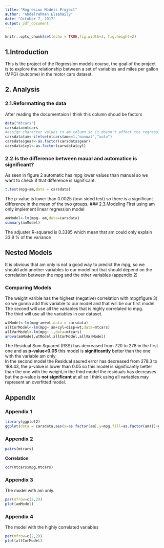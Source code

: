 ```yaml
---
title: "Regresion Models Project"
author: "Abdelrahman Elsehaily"
date: "October 7, 2017"
output: pdf_document
---
```

```r
knitr::opts_chunk$set(echo = TRUE,fig.width=3, fig.height=2) 
```
## 1.Introduction
This is the project of the Regression models course, the goal of the project is to explore the relationship between a set of variables and miles per gallon (MPG) (outcome) in the motor cars dataset. 

## 2. Analysis
### 2.1.Reformatting the data
After reading the documentaion I think this column shoud be factors
```r
data("mtcars")
carsdata=mtcars
#assign character values to am column so it doesn't affect the regression models and be more readable
carsdata$am<-ifelse(mtcars$am==1,"manual","auto")
carsdata$gear<-as.factor(carsdata$gear)
carsdata$cyl<-as.factor(carsdata$cyl)
```
### 2.2.Is the difference between maual and automatice is significant?
As seen in figure 2 automatic has  mpg lower values than manual so we want to check if that difference is significant.  
```r
t.test(mpg~am,data = carsdata)
```
The p-value is lower than 0.0025 (tow-sided test) so there is a significant difference in the mean of the two groups.
### 2.3.Modeling
First using am only implement linear regression model
```r
amModel<-lm(mpg~ am,data=carsdata)
summary(amModel)
```
The adjuster R-squared is 0.3385 which mean that am could only explain 33.8 % of the variance

## Nested Models
It is obvious that am only is not a good way to predict the mpg, so we should add another variables to our model but that should depend on the correlation between the mpg and the other variables (appendix 2)

### Comparing Models  
The weight varible has the highest (negative) correlation with mpg(figure 3) so we gonna add this variable to our model and that will be our first model.  
The second will use all the variables that is highly correlated to mpg.  
The third will use all the variables in our dataset.  
```r
wtModel<-lm(mpg~am+wt,data = carsdata)
allCorModel<-lm(mpg~ am+cyl+disp+wt,data=mtcars)
allVarModel<-lm(mpg~ .,data=mtcars)
anova(amModel,wtModel,allCorModel,allVarModel)
```
The Residual Sum Squared (RSS) has decreased from 720 to 278  in the first one and as **p-value<0.05** this model is **significantly** better than the one with the variable am only.  
In the second model the Residual saured error has decreased from 278.3 to 188.43, the p-value is lower than 0.05 so this model is significantly better than the one with the weight,in the third model the residuals has decreases but the p-value is **not significant** at all so I think using all variables may represent an overfitted model.


## Appendix

### Appendix 1
```r
library(ggplot2)
ggplot(data = carsdata,aes(x=as.factor(am),y=mpg,fill=as.factor(am)))+geom_boxplot()
```
### Appendix 2
```r
pairs(mtcars)
```
**Correlation**
```r
cor(mtcars$mpg,mtcars)
```
### Appendix 3
The model with am only.
```r
par(mfrow=c(2,2))
plot(amModel)
```

### Appendix 4  
The model with the highly correlated variables
```r
par(mfrow=c(2,2))
plot(allCorModel)
```
